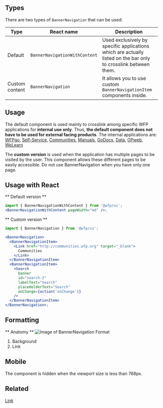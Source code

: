 
## Types
There are two types of `BannerNavigation` that can be used:

| Type      | React name | Description |
| ----------- | ----------- | ----------- |
| Default | `BannerNavigationWithContent` |Used exclusively by specific applications which are actually listed on the bar only to crosslink between them.|
| Custom content| `BannerNavigation` | It allows you to use custom `BannerNavigationItem` components inside. |

## Usage
The default component is used mainly to crosslink among specific WFP applications for **internal use only**. Thus, **the default component does not have to be used for external facing products**. The internal applications are: [WFPgo](https://go.wfp.org), [Self-Service](https://selfservice.go.wf.org), [Communities](https://duckduckgo.com), [Manuals](https://duckduckgo.com), [GoDocs](https://duckduckgo.com), [Data](https://duckduckgo.com), [OPweb](https://duckduckgo.com), [WeLearn](https://duckduckgo.com)

The **custom version** is used when the application has multiple pages to be visited by the user. This component allows these different pages to be easily accessible. Do not use BannerNavigation when you have only one page.

## Usage with React

** Default version **
```jsx
import { BannerNavigationWithContent } from '@wfp/ui';
<BannerNavigationWithContent pageWidth="md" />;
```
** Custom version **
```jsx
import { BannerNavigation } from '@wfp/ui';

<BannerNavigation>
  <BannerNavigationItem>
    <Link href="http://communities.wfp.org" target="_blank">
      Communities
    </Link>
  </BannerNavigationItem>
  <BannerNavigationItem>
    <Search
      banner
      id="search-2"
      labelText="Search"
      placeHolderText="Search"
      onChange={action('onChange')}
    />
  </BannerNavigationItem>
</BannerNavigation>;
```

## Formatting
** Anatomy **
![Image of BannerNavigation Format](https://github.com/wfp/ui/blob/component-updates/src/assets/formatting/BannerNavigation.png?raw=true)
1. Background
2. Link

## Mobile
The component is hidden when the viewport size is less than 768px.

## Related
[Link](?path=/docs/components-link--link-regular)

